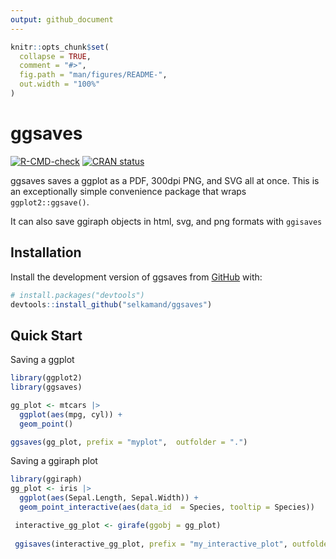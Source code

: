 ```yaml
---
output: github_document
---
```


<!-- README.md is generated from README.Rmd. Please edit that file -->

```r
knitr::opts_chunk$set(
  collapse = TRUE,
  comment = "#>",
  fig.path = "man/figures/README-",
  out.width = "100%"
)
```

# ggsaves

<!-- badges: start -->
[![R-CMD-check](https://github.com/selkamand/ggsaves/actions/workflows/R-CMD-check.yaml/badge.svg)](https://github.com/selkamand/ggsaves/actions/workflows/R-CMD-check.yaml)
[![CRAN status](https://www.r-pkg.org/badges/version/ggsaves)](https://CRAN.R-project.org/package=ggsaves)
<!-- badges: end -->

ggsaves saves a ggplot as a PDF, 300dpi PNG, and SVG all at once. This is an exceptionally simple convenience package that wraps `ggplot2::ggsave()`.

It can also save ggiraph objects in html, svg, and png formats with `ggisaves`

## Installation


Install the development version of ggsaves from [GitHub](https://github.com/) with:

``` r
# install.packages("devtools")
devtools::install_github("selkamand/ggsaves")
```

## Quick Start

Saving a ggplot

```r
library(ggplot2)
library(ggsaves)

gg_plot <- mtcars |> 
  ggplot(aes(mpg, cyl)) + 
  geom_point() 

ggsaves(gg_plot, prefix = "myplot",  outfolder = ".")
```

Saving a ggiraph plot

```r
library(ggiraph)
gg_plot <- iris |> 
  ggplot(aes(Sepal.Length, Sepal.Width)) + 
  geom_point_interactive(aes(data_id  = Species, tooltip = Species))

 interactive_gg_plot <- girafe(ggobj = gg_plot)
 
 ggisaves(interactive_gg_plot, prefix = "my_interactive_plot", outfolder = ".")
```


